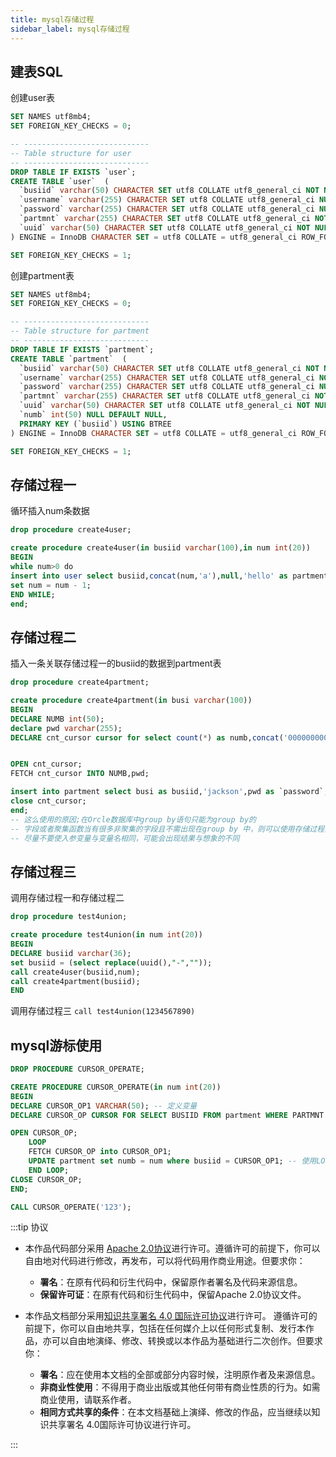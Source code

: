 ```yaml
---
title: mysql存储过程
sidebar_label: mysql存储过程
---
```

## 建表SQL
创建user表
```sql
SET NAMES utf8mb4;
SET FOREIGN_KEY_CHECKS = 0;

-- ----------------------------
-- Table structure for user
-- ----------------------------
DROP TABLE IF EXISTS `user`;
CREATE TABLE `user`  (
  `busiid` varchar(50) CHARACTER SET utf8 COLLATE utf8_general_ci NOT NULL,
  `username` varchar(255) CHARACTER SET utf8 COLLATE utf8_general_ci NULL DEFAULT '',
  `password` varchar(255) CHARACTER SET utf8 COLLATE utf8_general_ci NULL DEFAULT '',
  `partmnt` varchar(255) CHARACTER SET utf8 COLLATE utf8_general_ci NOT NULL,
  `uuid` varchar(50) CHARACTER SET utf8 COLLATE utf8_general_ci NOT NULL
) ENGINE = InnoDB CHARACTER SET = utf8 COLLATE = utf8_general_ci ROW_FORMAT = Compact;

SET FOREIGN_KEY_CHECKS = 1;
```

创建partment表
```sql
SET NAMES utf8mb4;
SET FOREIGN_KEY_CHECKS = 0;

-- ----------------------------
-- Table structure for partment
-- ----------------------------
DROP TABLE IF EXISTS `partment`;
CREATE TABLE `partment`  (
  `busiid` varchar(50) CHARACTER SET utf8 COLLATE utf8_general_ci NOT NULL,
  `username` varchar(255) CHARACTER SET utf8 COLLATE utf8_general_ci NOT NULL DEFAULT '',
  `password` varchar(255) CHARACTER SET utf8 COLLATE utf8_general_ci NULL DEFAULT '',
  `partmnt` varchar(255) CHARACTER SET utf8 COLLATE utf8_general_ci NOT NULL,
  `uuid` varchar(50) CHARACTER SET utf8 COLLATE utf8_general_ci NOT NULL,
  `numb` int(50) NULL DEFAULT NULL,
  PRIMARY KEY (`busiid`) USING BTREE
) ENGINE = InnoDB CHARACTER SET = utf8 COLLATE = utf8_general_ci ROW_FORMAT = Compact;

SET FOREIGN_KEY_CHECKS = 1;
```

## 存储过程一 
循环插入num条数据
```sql
drop procedure create4user;

create procedure create4user(in busiid varchar(100),in num int(20))
BEGIN
while num>0 do
insert into user select busiid,concat(num,'a'),null,'hello' as partment,replace(uuid(),"-","") as uuid;
set num = num - 1;
END WHILE;
end;
```

## 存储过程二 
插入一条关联存储过程一的busiid的数据到partment表
```sql
drop procedure create4partment;

create procedure create4partment(in busi varchar(100))
BEGIN
DECLARE NUMB int(50);
declare pwd varchar(255);
DECLARE cnt_cursor cursor for select count(*) as numb,concat('000000000001',REPLACE(unix_timestamp(current_timestamp(3)),'.','')) AS pwd from user where `busiid` = busi ;


OPEN cnt_cursor;
FETCH cnt_cursor INTO NUMB,pwd;

insert into partment select busi as busiid,'jackson',pwd as `password`,'hello' as partment,replace(uuid(),"-","") as uuid,numb;
close cnt_cursor;
end;
-- 这么使用的原因;在Orcle数据库中group by语句只能为group by的
-- 字段或者聚集函数当有很多非聚集的字段且不需出现在group by 中，则可以使用存储过程实现
-- 尽量不要使入参变量与变量名相同，可能会出现结果与想象的不同
```

## 存储过程三
调用存储过程一和存储过程二
```sql
drop procedure test4union;

create procedure test4union(in num int(20))
BEGIN
DECLARE busiid varchar(36);
set busiid = (select replace(uuid(),"-",""));
call create4user(busiid,num);
call create4partment(busiid);
END
```

调用存储过程三
`call test4union(1234567890)`

## mysql游标使用
```sql
DROP PROCEDURE CURSOR_OPERATE;

CREATE PROCEDURE CURSOR_OPERATE(in num int(20))
BEGIN 
DECLARE CURSOR_OP1 VARCHAR(50); -- 定义变量
DECLARE CURSOR_OP CURSOR FOR SELECT BUSIID FROM partment WHERE PARTMNT = 'hello'; -- 定义游标

OPEN CURSOR_OP;
	LOOP
	FETCH CURSOR_OP into CURSOR_OP1;
	UPDATE partment set numb = num where busiid = CURSOR_OP1; -- 使用LOOP循环 根据游标的结果集对指定行进行更新 
	END LOOP;
CLOSE CURSOR_OP;
END;
```

```sql
CALL CURSOR_OPERATE('123');
```






:::tip 协议

- 本作品代码部分采用 [Apache 2.0协议](https://www.apache.org/licenses/LICENSE-2.0)进行许可。遵循许可的前提下，你可以自由地对代码进行修改，再发布，可以将代码用作商业用途。但要求你：
  - **署名**：在原有代码和衍生代码中，保留原作者署名及代码来源信息。
  - **保留许可证**：在原有代码和衍生代码中，保留Apache 2.0协议文件。

- 本作品文档部分采用[知识共享署名 4.0 国际许可协议](http://creativecommons.org/licenses/by/4.0/)进行许可。 遵循许可的前提下，你可以自由地共享，包括在任何媒介上以任何形式复制、发行本作品，亦可以自由地演绎、修改、转换或以本作品为基础进行二次创作。但要求你：
  - **署名**：应在使用本文档的全部或部分内容时候，注明原作者及来源信息。
  - **非商业性使用**：不得用于商业出版或其他任何带有商业性质的行为。如需商业使用，请联系作者。
  - **相同方式共享的条件**：在本文档基础上演绎、修改的作品，应当继续以知识共享署名 4.0国际许可协议进行许可。

:::
